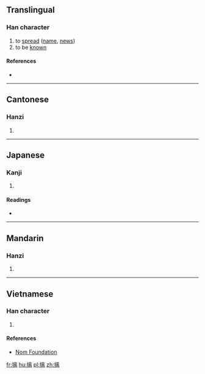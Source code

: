 ==Translingual==

===Han character===
{{Han char|rn=64|rad=手|as=11|sn=14|four=50027|canj=QYUB|ids=⿰扌离}}

# to [[spread]] ([[name]], [[news]])
# to be [[known]]

====References====
* {{Han ref|kx=0450.010|dkj=12587|dj=0800.210|hdz=31935.110|uh=645B|ud=25691|bh=E1DB|bd=57819}}

----

==Cantonese==

===Hanzi===
{{yue-hanzi|jyut=[[ci1]], [[lei4]]|y=chi1, lei4}}

# {{defn|lang=yue|sort=手11}}

----

==Japanese==

===Kanji===
{{ja-kanji|grade=|rs=手11}}

# {{defn|lang=ja|sort=手11}}

====Readings====
* {{ja-readings|on=[[ち]] (chi), [[り]] (ri)|kun=[[しく]] (shiku), [[のべる]] (noberu)}}

----

==Mandarin==

===Hanzi===
{{cmn-hanzi|pin=[[chī]] ([[chi1]])|wg=ch'ih<sup>1</sup>}}

# {{defn|lang=cmn|sort=手11}}

----

==Vietnamese==

===Han character===
{{vi-hantu|rs=手11|[[lay]], [[lè]]}}

# {{defn|lang=vi|sort=手11}}

====References====
*[http://nomfoundation.org/common/nom_details.php?codepoint=645b Nom Foundation]

[[fr:摛]]
[[hu:摛]]
[[pl:摛]]
[[zh:摛]]